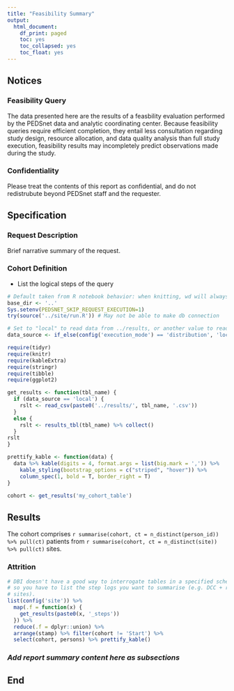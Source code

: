 ```yaml
---
title: "Feasibility Summary"
output:
  html_document:
    df_print: paged
    toc: yes
    toc_collapsed: yes
    toc_float: yes
---
```


## Notices

### Feasibility Query

The data presented here are the results of a feasbility evaluation performed by
the PEDSnet data and analytic coordinating center.  Because feasibility queries
require efficient completion, they entail less consultation regarding study
design, resource allocation, and data quality analysis than full study
execution, feasibility results may incompletely predict observations made
during the study.

### Confidentiality

Please treat the contents of this report as confidential, and do not
redistrubute beyond PEDSnet staff and the requester.

## Specification

### Request Description

Brief narrative summary of the request.

### Cohort Definition

* List the logical steps of the query

```r
# Default taken from R notebook behavior: when knitting, wd will always be location of notebook
base_dir <- '..'
Sys.setenv(PEDSNET_SKIP_REQUEST_EXECUTION=1)
try(source('../site/run.R')) # May not be able to make db connection

# Set to "local" to read data from ../results, or another value to read from db
data_source <- if_else(config('execution_mode') == 'distribution', 'local', 'not_local')

require(tidyr)
require(knitr)
require(kableExtra)
require(stringr)
require(tibble)
require(ggplot2)

get_results <- function(tbl_name) {
  if (data_source == 'local') {
    rslt <- read_csv(paste0('../results/', tbl_name, '.csv'))
  }
  else {
    rslt <- results_tbl(tbl_name) %>% collect()
  }
rslt
}

prettify_kable <- function(data) {
  data %>% kable(digits = 4, format.args = list(big.mark = ',')) %>% 
    kable_styling(bootstrap_options = c("striped", "hover")) %>% 
    column_spec(1, bold = T, border_right = T)
}

cohort <- get_results('my_cohort_table')
```

## Results

The cohort comprises `r summarise(cohort, ct = n_distinct(person_id)) %>% pull(ct)`
patients from `r summarise(cohort, ct = n_distinct(site)) %>% pull(ct)` sites.

### Attrition

```r
# DBI doesn't have a good way to interrogate tables in a specified schema,
# so you have to list the step logs you want to summarise (e.g. DCC + remote
# sites).
list(config('site')) %>%
  map(.f = function(x) {
    get_results(paste0(x, '_steps'))
  }) %>% 
  reduce(.f = dplyr::union) %>% 
  arrange(stamp) %>% filter(cohort != 'Start') %>% 
  select(cohort, persons) %>% prettify_kable()
```

### _Add report summary content here as subsections_

## End
